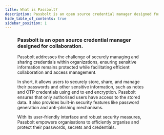 ```yaml
---
title: What is Passbolt?
description: Passbolt is an open source credential manager designed for collaboration.
hide_table_of_contents: true
sidebar_position: 1
---
```




<Link to="https://www.youtube.com/watch?v=XD3lZFyniCE" target="_blank" rel="noreferrer">
  <Figure
    src="/img/help/2024/02/video-tour.png"
    alt="Take the video tour"
    caption="Take the video tour (Youtube)"
  />
</Link>

### Passbolt is an open source credential manager designed for collaboration.

Passbolt addresses the challenge of securely managing and sharing credentials within organizations, ensuring
sensitive information remains protected while facilitating efficient collaboration and access management.

In short, it allows users to securely store, share, and manage their passwords and other sensitive information,
such as notes and OTP credentials using end to end encryption. Passbolt ensures that only authorised users have
access to the stored data. It also provides built-in security features like password generation and anti-phishing
mechanisms.

With its user-friendly interface and robust security measures, Passbolt empowers organisations to efficiently
organise and protect their passwords, secrets and credentials.
